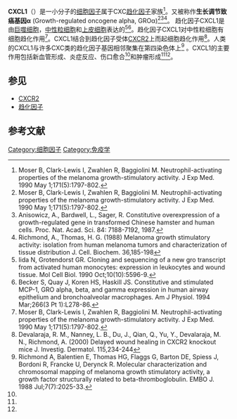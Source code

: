 {{PBB|geneid=2919}}
'''CXCL1'''（{{lang-en|Chemokine (C-X-C motif) ligand 1}}）是一小分子的[[细胞因子|细胞因子]]属于CXC[[趋化因子|趋化因子]]家族<ref name=mos>Moser B, Clark-Lewis I, Zwahlen R, Baggiolini M. Neutrophil-activating properties of the melanoma growth-stimulatory activity. J Exp Med. 1990 May 1;171(5):1797-802.</ref>。又被称作'''生长调节致癌基因α''' (Growth-regulated oncogene alpha, GROα)<ref name=mos>Moser B, Clark-Lewis I, Zwahlen R, Baggiolini M. Neutrophil-activating properties of the melanoma growth-stimulatory activity. J Exp Med. 1990 May 1;171(5):1797-802.</ref><ref name="#1">Anisowicz, A., Bardwell, L., Sager, R. Constitutive overexpression of a growth-regulated gene in transformed Chinese hamster and human cells. Proc. Nat. Acad. Sci. 84: 7188-7192, 1987.</ref><ref name="#2">Richmond, A., Thomas, H. G. (1988) Melanoma growth stimulatory activity: isolation from human melanoma tumors and characterization of tissue distribution J. Cell. Biochem. 36,185-198</ref>。 趋化因子CXCL1是由[[巨噬细胞|巨噬细胞]]，[[中性粒细胞|中性粒细胞]]和[[上皮细胞|上皮细胞]]表达的<ref>Iida N, Grotendorst GR. Cloning and sequencing of a new gro transcript from activated human monocytes: expression in leukocytes and wound tissue. Mol Cell Biol. 1990 Oct;10(10):5596-9.</ref><ref>Becker S, Quay J, Koren HS, Haskill JS.	Constitutive and stimulated MCP-1, GRO alpha, beta, and gamma expression in human airway epithelium and bronchoalveolar macrophages. Am J Physiol. 1994 Mar;266(3 Pt 1):L278-86.</ref>。趋化因子CXCL1对中性粒细胞有细胞趋化作用<ref name=mos>Moser B, Clark-Lewis I, Zwahlen R, Baggiolini M. Neutrophil-activating properties of the melanoma growth-stimulatory activity. J Exp Med. 1990 May 1;171(5):1797-802.</ref>。CXCL1结合到趋化因子受体[[CXCR2|CXCR2]]上而起细胞趋化作用<ref name="#3">Devalaraja, R. M., Nanney, L. B., Du, J., Qian, Q., Yu, Y., Devalaraja, M. N., Richmond, A. (2000) Delayed wound healing in CXCR2 knockout mice J. Investig. Dermatol. 115,234-244</ref>。人类的CXCL1与许多CXC类的趋化因子基因相邻聚集在第四染色体上<ref name=ric>Richmond A, Balentien E, Thomas HG, Flaggs G, Barton DE, Spiess J, Bordoni R, Francke U, Derynck R. Molecular characterization and chromosomal mapping of melanoma growth stimulatory activity, a growth factor structurally related to beta-thromboglobulin. EMBO J. 1988 Jul;7(7):2025-33.</ref> 。CXCL1的主要作用包括新血管形成、炎症反应、伤口愈合<ref name="#3"/>和肿瘤形成<ref name="#1"/><ref name="#2"/>。

== 参见 ==
*[[CXCR2|CXCR2]]
*[[趋化因子|趋化因子]]

== 参考文献 ==
<div class="references-small">
<references />
</div>

{{细胞因子}}

[[Category:细胞因子|Category:细胞因子]]
[[Category:免疫学|Category:免疫学]]